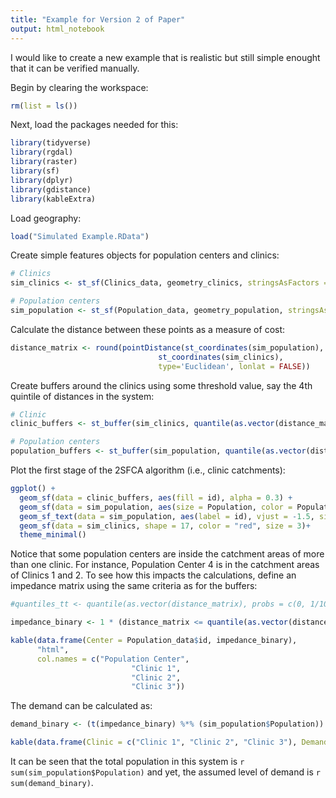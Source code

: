 ```yaml
---
title: "Example for Version 2 of Paper"
output: html_notebook
---
```


I would like to create a new example that is realistic but still simple enought that it can be verified manually.

Begin by clearing the workspace:
```r
rm(list = ls())
```

Next, load the packages needed for this:
```r
library(tidyverse)
library(rgdal)
library(raster)
library(sf)
library(dplyr)
library(gdistance)
library(kableExtra)
```

Load geography:
```r
load("Simulated Example.RData")
```

Create simple features objects for population centers and clinics:
```r
# Clinics
sim_clinics <- st_sf(Clinics_data, geometry_clinics, stringsAsFactors = TRUE)

# Population centers
sim_population <- st_sf(Population_data, geometry_population, stringsAsFactors = TRUE)
```

Calculate the distance between these points as a measure of cost:
```r
distance_matrix <- round(pointDistance(st_coordinates(sim_population), 
                                 st_coordinates(sim_clinics), 
                                 type='Euclidean', lonlat = FALSE))
```

Create buffers around the clinics using some threshold value, say the 4th quintile of distances in the system:
```r
# Clinic
clinic_buffers <- st_buffer(sim_clinics, quantile(as.vector(distance_matrix), probs = c(0, 1/10, 3/10, 5/10, 7/10, 8/10, 9/10))[4])

# Population centers
population_buffers <- st_buffer(sim_population, quantile(as.vector(distance_matrix), probs = c(0, 1/10, 3/10, 5/10, 7/10, 8/10, 9/10))[4])
```

Plot the first stage of the 2SFCA algorithm (i.e., clinic catchments):
```r
ggplot() +
  geom_sf(data = clinic_buffers, aes(fill = id), alpha = 0.3) +
  geom_sf(data = sim_population, aes(size = Population, color = Population)) +
  geom_sf_text(data = sim_population, aes(label = id), vjust = -1.5, size = 3) +
  geom_sf(data = sim_clinics, shape = 17, color = "red", size = 3)+
  theme_minimal()
```

Notice that some population centers are inside the catchment areas of more than one clinic. For instance, Population Center 4 is in the catchment areas of Clinics 1 and 2. To see how this impacts the calculations, define an impedance matrix using the same criteria as for the buffers:
```r
#quantiles_tt <- quantile(as.vector(distance_matrix), probs = c(0, 1/10, 3/10, 5/10, 7/10, 8/10, 9/10))

impedance_binary <- 1 * (distance_matrix <= quantile(as.vector(distance_matrix), probs = c(0, 1/10, 3/10, 5/10, 7/10, 8/10, 9/10))[4])

kable(data.frame(Center = Population_data$id, impedance_binary), 
      "html", 
      col.names = c("Population Center",
                           "Clinic 1",
                           "Clinic 2",
                           "Clinic 3"))
```

The demand can be calculated as:
```r
demand_binary <- (t(impedance_binary) %*% (sim_population$Population))
```

```r
kable(data.frame(Clinic = c("Clinic 1", "Clinic 2", "Clinic 3"), Demand = demand_binary), "html")
```

It can be seen that the total population in this system is `r sum(sim_population$Population)` and yet, the assumed level of demand is `r sum(demand_binary)`.

